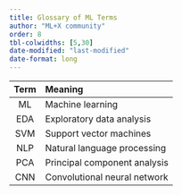 ```yaml
---
title: Glossary of ML Terms
author: "ML+X community"
order: 8
tbl-colwidths: [5,30]
date-modified: "last-modified"
date-format: long
---
```


::: column-screen-inset-right
| Term              | Meaning                      |
| :--------------:  | :--------------------------- |
| ML                | Machine learning             |
| EDA               | Exploratory data analysis    |
| SVM               | Support vector machines      |
| NLP               | Natural language processing  |
| PCA               | Principal component analysis |
| CNN               | Convolutional neural network |

:::
